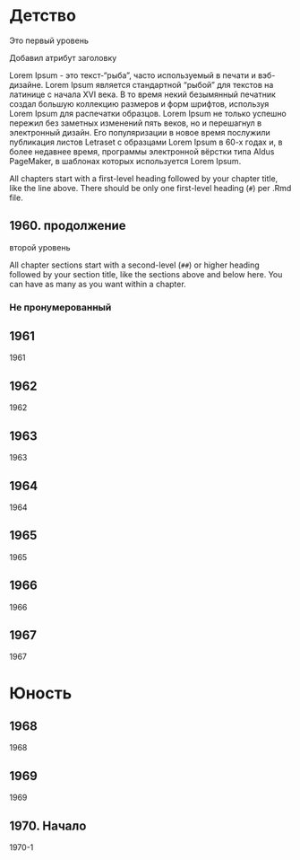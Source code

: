 # Детство {#intro}  

Это первый уровень

Добавил атрибут заголовку  

Lorem Ipsum - это текст-"рыба", часто используемый в печати и вэб-дизайне. Lorem Ipsum является стандартной "рыбой" для текстов на латинице с начала XVI века. В то время некий безымянный печатник создал большую коллекцию размеров и форм шрифтов, используя Lorem Ipsum для распечатки образцов. Lorem Ipsum не только успешно пережил без заметных изменений пять веков, но и перешагнул в электронный дизайн. Его популяризации в новое время послужили публикация листов Letraset с образцами Lorem Ipsum в 60-х годах и, в более недавнее время, программы электронной вёрстки типа Aldus PageMaker, в шаблонах которых используется Lorem Ipsum.  

All chapters start with a first-level heading followed by your chapter title, like the line above. There should be only one first-level heading (`#`) per .Rmd file.

## 1960. продолжение

второй уровень

All chapter sections start with a second-level (`##`) or higher heading followed by your section title, like the sections above and below here. You can have as many as you want within a chapter.

### Не пронумерованный {-} 

## 1961

1961

## 1962

1962

## 1963

1963

## 1964

1964

## 1965

1965

## 1966

1966

## 1967

1967

# Юность

## 1968

1968

## 1969

1969

## 1970. Начало

1970-1
